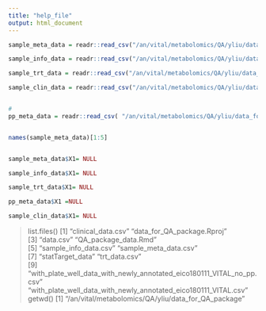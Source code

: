 ```yaml
---
title: "help_file"
output: html_document
---
```






```r

sample_meta_data = readr::read_csv("/an/vital/metabolomics/QA/yliu/data_for_QA_package/sample_meta_data.csv")

sample_info_data = readr::read_csv("/an/vital/metabolomics/QA/yliu/data_for_QA_package/sample_info_data.csv")

sample_trt_data = readr::read_csv("/an/vital/metabolomics/QA/yliu/data_for_QA_package/trt_data.csv")

sample_clin_data = readr::read_csv("/an/vital/metabolomics/QA/yliu/data_for_QA_package/sample_clin_data.csv")


#
pp_meta_data = readr::read_csv( "/an/vital/metabolomics/QA/yliu/data_for_QA_package/pp_meta_data.csv")


names(sample_meta_data)[1:5]


sample_meta_data$X1= NULL

sample_info_data$X1= NULL

sample_trt_data$X1= NULL

pp_meta_data$X1 =NULL

sample_clin_data$X1= NULL


```

> list.files()
 [1] "clinical_data.csv"                                                    "data_for_QA_package.Rproj"                                           
 [3] "data.csv"                                                             "QA_package_data.Rmd"                                                 
 [5] "sample_info_data.csv"                                                 "sample_meta_data.csv"                                                
 [7] "statTarget_data"                                                      "trt_data.csv"                                                        
 [9] "with_plate_well_data_with_newly_annotated_eico180111_VITAL_no_pp.csv" "with_plate_well_data_with_newly_annotated_eico180111_VITAL.csv"      
> getwd()
[1] "/an/vital/metabolomics/QA/yliu/data_for_QA_package"
> 
